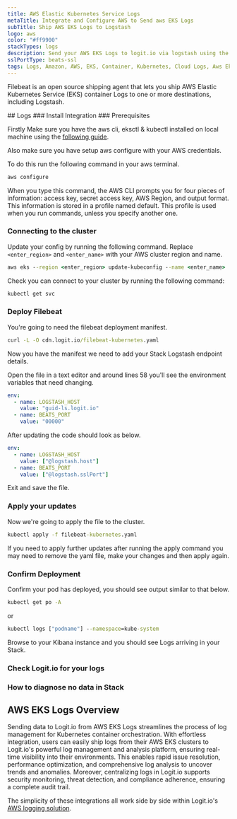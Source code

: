 ```yaml
---
title: AWS Elastic Kubernetes Service Logs
metaTitle: Integrate and Configure AWS to Send aws EKS Logs
subTitle: Ship AWS EKS Logs to Logstash
logo: aws
color: "#ff9900"
stackTypes: logs
description: Send your AWS EKS Logs to logit.io via logstash using the instructions below and begin searching your data
sslPortType: beats-ssl
tags: Logs, Amazon, AWS, EKS, Container, Kubernetes, Cloud Logs, Aws Eks Logs
---
```


Filebeat is an open source shipping agent that lets you ship AWS 
Elastic Kubernetes Service (EKS) container Logs to one or more destinations, including Logstash.

<Steps>
  ## Logs
  ### Install Integration
  <InstallIntegration/>
  ### Prerequisites

  Firstly Make sure you have the aws cli, eksctl & kubectl installed on local 
  machine using the [following guide](https://docs.aws.amazon.com/eks/latest/userguide/getting-started-eksctl.html).

  Also make sure you have setup aws configure with your AWS credentials. 

  To do this run the following command in your aws terminal.

  ```cmd copy
  aws configure
  ```

  When you type this command, the AWS CLI prompts you for four pieces of information: 
  access key, secret access key, AWS Region, and output format. This information is 
  stored in a profile named default. This profile is used when you run commands, 
  unless you specify another one.

  ### Connecting to the cluster

  Update your config by running the following command. Replace `<enter_region>` and `<enter_name>` with your AWS cluster region and name.
        
  ```cmd copy
  aws eks --region <enter_region> update-kubeconfig --name <enter_name>
  ```

  Check you can connect to your cluster by running the following command:

  ```cmd copy
  kubectl get svc
  ```

  ### Deploy Filebeat

  You're going to need the filebeat deployment manifest.

  ```cmd copy
  curl -L -O cdn.logit.io/filebeat-kubernetes.yaml
  ```

  Now you have the manifest we need to add your Stack Logstash endpoint details. 
  
  Open the file in a text editor and around lines 58 you'll see the environment variables that need changing.

  ```yml copy
  env:
    - name: LOGSTASH_HOST
      value: "guid-ls.logit.io"
    - name: BEATS_PORT
      value: "00000"
  ```

  After updating the code should look as below.

  ```yml copy showLineNumbers /@logstash.host/ /@logstash.sslPort/
  env:
    - name: LOGSTASH_HOST
      value: ["@logstash.host"]
    - name: BEATS_PORT
      value: ["@logstash.sslPort"]
  ```

  Exit and save the file.

  ### Apply your updates

  Now we're going to apply the file to the cluster.

  ```cmd copy
  kubectl apply -f filebeat-kubernetes.yaml
  ```

  <Callout type="info">
    If you need to apply further updates after running the apply command 
    you may need to remove the yaml file, make your changes and then apply again.
  </Callout>

  ### Confirm Deployment

  Confirm your pod has deployed, you should see output similar to that below.

  ```cmd copy
  kubectl get po -A
  ```

  or

  ```cmd copy
  kubectl logs ["podname"] --namespace=kube-system
  ```

  Browse to your Kibana instance and you should see Logs arriving in your Stack.

  ### Check Logit.io for your logs
  <LaunchStack utmMedium="aws" utmCampaign="awseks" source="AWS_EKS_Logs" />

  ### How to diagnose no data in Stack

  <DiagnoseNoData />
</Steps>


## AWS EKS Logs Overview

Sending data to Logit.io from AWS EKS Logs streamlines the process of log management for 
Kubernetes container orchestration. With effortless integration, users can easily ship 
logs from their AWS EKS clusters to Logit.io's powerful log management and analysis platform, 
ensuring real-time visibility into their environments. This enables rapid issue resolution, 
performance optimization, and comprehensive log analysis to uncover trends and anomalies. 
Moreover, centralizing logs in Logit.io supports security monitoring, threat detection, 
and compliance adherence, ensuring a complete audit trail.

The simplicity of these integrations all work side by side within Logit.io's [AWS logging solution](https://logit.io/solutions/aws-logging/).